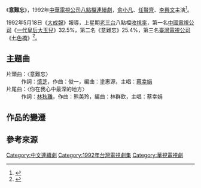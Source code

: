 {{Expand|time=2015-04-23}}
{{電視節目資訊框
| 名稱       = 意難忘
| 原名       = 
| 類型       = 
| 導演       = 
| 編劇       = 
| 演出       = 
| 片頭曲     = 
| 片尾曲     = 
| 製作人     = 
| 製作公司   = 
| 國家       = {{ROC}}
| 語言       = [[臺語|臺語]] [[國語|國語]]
| location  = {{TWN}}
| 集數       = 64集
| 每集長     = 60分鐘
| 電視台     = {{TWN}} [[華視|華視]]
| 開始       = 
| 結束       = 
| 開始1      = 
| 結束1      = 
}}
《'''意難忘'''》，1992年[[中華電視公司|中華電視公司]][[八點檔|八點檔]][[連續劇|連續劇]]，[[俞小凡|俞小凡]]、[[任賢齊|任賢齊]]、[[李興文|李興文]]主演<ref>{{cite news |author1=羅子欣 |title=任賢齊窮到與九孔擠頂樓加蓋鐵皮屋　55歲熬成《心太軟》天王 |url=https://tw.appledaily.com/entertainment/20210623/A43FF7KJMFGABBUJ2PAKUP5Z3A/ |accessdate=2022-03-06 |work=蘋果新聞網 |date=2021-06-23 |language=zh-hant |archive-date=2022-03-06 |archive-url=https://web.archive.org/web/20220306112312/https://tw.appledaily.com/entertainment/20210623/A43FF7KJMFGABBUJ2PAKUP5Z3A/ }}</ref>。

1992年5月18日《[[大成報|大成報]]》報導，上星期[[老三台|老三台]]八點檔[[收視率|收視率]]，第一名[[中國電視公司|中國電視公司]]《[[一代皇后大玉兒|一代皇后大玉兒]]》32.5%，第二名《意難忘》25.4%，第三名[[臺灣電視公司|臺灣電視公司]]《[[七色橋|七色橋]]》<ref>{{Cite news|url=|author=|title=大玉兒摘-{后}-冠 七色橋陪末座|work=大成報|date=1992-05-18|accessdate=2021-10-10|language=zh-tw|pages=|quote=}}</ref>。

== 主題曲 ==
;片頭曲：〈意難忘〉
:作詞：[[慎芝|慎芝]]，作曲：俊一，編曲：塗惠源，主唱：[[蔡幸娟|蔡幸娟]]
;片尾曲：〈你在我心中最深的地方〉
:作詞：[[林秋離|林秋離]]，作曲：熊美玲，編曲：林群欽，主唱：蔡幸娟

== 作品的變遷 ==
{{電視節目的變遷	
|電視台= {{TWN}} [[華視主頻|華視主頻]]
|播放檔次= 週一至週五20:00 - 21:00
|節目名稱= 意難忘 (1992年電視劇)<br/>（1992年4月30日－1992年7月6日）
|上一節目= [[緣_(華視電視劇)|緣]]
|下一節目= [[神仙老爸|神仙老爸]]
}}

== 參考來源 ==
{{reflist|2}}

{{華視八點檔}}
[[Category:中文連續劇|Category:中文連續劇]]
[[Category:1992年台灣電視劇集|Category:1992年台灣電視劇集]]
[[Category:華視電視劇|Category:華視電視劇]]